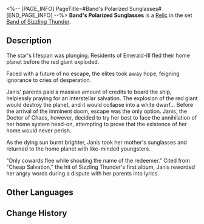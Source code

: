 <%-- [PAGE_INFO]
PageTitle=#Band's Polarized Sunglasses#
[END_PAGE_INFO] --%>
{{Relic Infobox
|id        = 61091
|image     = Item Band's Polarized Sunglasses.png{{subst:void|<!--$UPLOAD:<<SpriteOutput/RelicFigures/IconRelic_109_1.png>-<Item Band's Polarized Sunglasses.png>-<Relic Icons>>-->}}
|set       = Band of Sizzling Thunder
|piece     = Head
|mentions  = 
}}
{{Description|A pair of classic sunglasses worn by one of the lead singers, Janis, whose chrome lenses reflect a blue hue.}}
'''Band's Polarized Sunglasses''' is a [[Relic]] in the set [[Band of Sizzling Thunder]].

==Description==
The star's lifespan was plunging. Residents of Emerald-III fled their home planet before the red giant exploded.

Faced with a future of no escape, the elites took away hope, feigning ignorance to cries of desperation.

Janis' parents paid a massive amount of credits to board the ship, helplessly praying for an interstellar salvation. The explosion of the red giant would destroy the planet, and it would collapse into a white dwarf... Before the arrival of the imminent doom, escape was the only option. Janis, the Doctor of Chaos, however, decided to try her best to face the annihilation of her home system head-on, attempting to prove that the existence of her home would never perish.

As the dying sun burnt brighter, Janis took her mother's sunglasses and returned to the home planet with like-minded youngsters.

"Only cowards flee while shouting the name of the redeemer." Cited from "Cheap Salvation," the hit of Sizzling Thunder's first album, Janis reworded her angry words during a dispute with her parents into lyrics.

==Other Languages==
{{Other Languages
|en   = Band's Polarized Sunglasses
|zhs  = 乐队的偏光墨镜
|zht  = 樂團的偏光墨鏡
|ja   = バンドの{{Rubi|偏光|へんこう}}サングラス
|ko   = 밴드의 편광 선글라스
|es   = Lentes polarizados de la banda
|fr   = Lunettes de soleil polarisées du groupe
|ru   = Поляризованные очки бэнда
|th   = Band's Polarized Sunglasses
|vi   = Kính Mát Phân Cực Của Ban Nhạc
|de   = Verspiegelte Sonnenbrille der Band
|id   = Band's Polarized Sunglasses
|pt   = Óculos Escuros Polarizados da Banda
}}

==Change History==
{{Change History|1.0}}